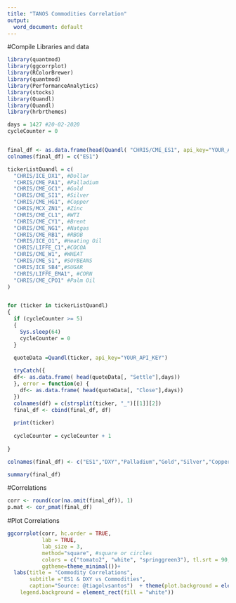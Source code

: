 ```yaml
---
title: "TANOS Commodities Correlation"
output:
  word_document: default
---
```


#Compile Libraries and data
```r
library(quantmod)
library(ggcorrplot)
library(RColorBrewer)
library(quantmod)
library(PerformanceAnalytics)
library(stocks)
library(Quandl)
library(Quandl)
library(hrbrthemes)

days = 1427 #20-02-2020 
cycleCounter = 0


final_df <- as.data.frame(head(Quandl( "CHRIS/CME_ES1", api_key="YOUR_API_KEY"),n=days)[,"Settle"])
colnames(final_df) = c("ES1")

tickerListQuandl = c(
  "CHRIS/ICE_DX1", #Dollar
  "CHRIS/CME_PA1", #Palladium
  "CHRIS/CME_GC1", #Gold
  "CHRIS/CME_SI1", #Silver
  "CHRIS/CME_HG1", #Copper
  "CHRIS/MCX_ZN1", #Zinc
  "CHRIS/CME_CL1", #WTI
  "CHRIS/CME_CY1", #Brent
  "CHRIS/CME_NG1", #Natgas
  "CHRIS/CME_RB1", #RBOB
  "CHRIS/ICE_O1", #Heating Oil
  "CHRIS/LIFFE_C1",#COCOA
  "CHRIS/CME_W1", #WHEAT
  "CHRIS/CME_S1", #SOYBEANS
  "CHRIS/ICE_SB4",#SUGAR
  "CHRIS/LIFFE_EMA1", #CORN
  "CHRIS/CME_CPO1" #Palm Oil
)


for (ticker in tickerListQuandl)
{
  if (cycleCounter >= 5)
  {
    Sys.sleep(64)
    cycleCounter = 0
  }

  quoteData =Quandl(ticker, api_key="YOUR_API_KEY")
  
  tryCatch({
  df<- as.data.frame( head(quoteData[, "Settle"],days))
  }, error = function(e) {
    df<- as.data.frame( head(quoteData[, "Close"],days))
  })
  colnames(df) = c(strsplit(ticker, "_")[[1]][2])
  final_df <- cbind(final_df, df)
  
  print(ticker)
  
  cycleCounter = cycleCounter + 1
  
}

colnames(final_df) <- c("ES1","DXY","Palladium","Gold","Silver","Copper","Zinc","WTI","Brent","Natgas","RBOB","Heating Oil","Cocoa","Wheat","Soybeans","Sugar","Corn","Palm Oil")

summary(final_df)
```


#Correlations
```r

corr <- round(cor(na.omit(final_df)), 1)
p.mat <- cor_pmat(final_df)


```

#Plot Correlations
```r
ggcorrplot(corr, hc.order = TRUE, 
           lab = TRUE, 
           lab_size = 3,
           method="square", #square or circles
           colors = c("tomato2", "white", "springgreen3"), tl.srt = 90,
           ggtheme=theme_minimal())+
  labs(title = "Commodity Correlations",
       subtitle ="ES1 & DXY vs Commodities",
       caption="Source: @tiagolvsantos")  + theme(plot.background = element_rect(fill = "white"), 
    legend.background = element_rect(fill = "white"))

```
